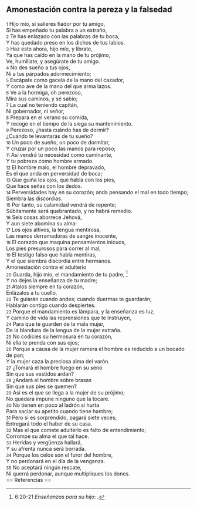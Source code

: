 == Amonestación contra la pereza y la falsedad ==

{{anchor|1}} <small>1</small> Hijo mío, si salieres fiador por tu amigo,<br>
Si has empeñado tu palabra a un extraño,<br>
{{anchor|2}} <small>2</small> Te has enlazado con las palabras de tu boca,<br>
Y has quedado preso en los dichos de tus labios.<br>
{{anchor|3}} <small>3</small> Haz esto ahora, hijo mío, y líbrate,<br>
Ya que has caído en la mano de tu prójimo;<br>
Ve, humíllate, y asegúrate de tu amigo.<br>
{{anchor|4}} <small>4</small> No des sueño a tus ojos,<br>
Ni a tus párpados adormecimiento;<br>
{{anchor|5}} <small>5</small> Escápate como gacela de la mano del cazador,<br>
Y como ave de la mano del que arma lazos.<br>
{{anchor|6}} <small>6</small> Ve a la hormiga, oh perezoso,<br>
Mira sus caminos, y sé sabio;<br>
{{anchor|7}} <small>7</small> La cual no teniendo capitán,<br>
Ni gobernador, ni señor,<br>
{{anchor|8}} <small>8</small> Prepara en el verano su comida,<br>
Y recoge en el tiempo de la siega su mantenimiento.<br>
{{anchor|9}} <small>9</small> Perezoso, ¿hasta cuándo has de dormir?<br>
¿Cuándo te levantarás de tu sueño?<br>
{{anchor|10}} <small>10</small> Un poco de sueño, un poco de dormitar,<br>
Y cruzar por un poco las manos para reposo;<br>
{{anchor|11}} <small>11</small> Así vendrá tu necesidad como caminante,<br>
Y tu pobreza como hombre armado.<br>
{{anchor|12}} <small>12</small> El hombre malo, el hombre depravado,<br>
Es el que anda en perversidad de boca;<br>
{{anchor|13}} <small>13</small> Que guiña los ojos, que habla con los pies,<br>
Que hace señas con los dedos.<br>
{{anchor|14}} <small>14</small> Perversidades hay en su corazón; anda pensando el mal en todo tiempo;<br>
Siembra las discordias.<br>
{{anchor|15}} <small>15</small> Por tanto, su calamidad vendrá de repente;<br>
Súbitamente será quebrantado, y no habrá remedio.<br>
{{anchor|16}} <small>16</small> Seis cosas aborrece Jehová,<br>
Y aun siete abomina su alma:<br>
{{anchor|17}} <small>17</small> Los ojos altivos, la lengua mentirosa,<br>
Las manos derramadoras de sangre inocente,<br>
{{anchor|18}} <small>18</small> El corazón que maquina pensamientos inicuos,<br>
Los pies presurosos para correr al mal,<br>
{{anchor|19}} <small>19</small> El testigo falso que habla mentiras,<br>
Y el que siembra discordia entre hermanos.<br>
Amonestación contra el adulterio<br>
{{anchor|20}} <small>20</small> Guarda, hijo mío, el mandamiento de tu padre, <ref>6:20-21 ''Enseñanzas para su hijo'': {{lib|LU|95|4|2}}.</ref><br>
Y no dejes la enseñanza de tu madre;<br>
{{anchor|21}} <small>21</small> Atalos siempre en tu corazón,<br>
Enlázalos a tu cuello.<br>
{{anchor|22}} <small>22</small> Te guiarán cuando andes; cuando duermas te guardarán;<br>
Hablarán contigo cuando despiertes.<br>
{{anchor|23}} <small>23</small> Porque el mandamiento es lámpara, y la enseñanza es luz,<br>
Y camino de vida las reprensiones que te instruyen,<br>
{{anchor|24}} <small>24</small> Para que te guarden de la mala mujer,<br>
De la blandura de la lengua de la mujer extraña.<br>
{{anchor|25}} <small>25</small> No codicies su hermosura en tu corazón,<br>
Ni ella te prenda con sus ojos;<br>
{{anchor|26}} <small>26</small> Porque a causa de la mujer ramera el hombre es reducido a un bocado de pan;<br>
Y la mujer caza la preciosa alma del varón.<br>
{{anchor|27}} <small>27</small> ¿Tomará el hombre fuego en su seno<br>
Sin que sus vestidos ardan?<br>
{{anchor|28}} <small>28</small> ¿Andará el hombre sobre brasas<br>
Sin que sus pies se quemen?<br>
{{anchor|29}} <small>29</small> Así es el que se llega a la mujer de su prójimo;<br>
No quedará impune ninguno que la tocare.<br>
{{anchor|30}} <small>30</small> No tienen en poco al ladrón si hurta<br>
Para saciar su apetito cuando tiene hambre;<br>
{{anchor|31}} <small>31</small> Pero si es sorprendido, pagará siete veces;<br>
Entregará todo el haber de su casa.<br>
{{anchor|32}} <small>32</small> Mas el que comete adulterio es falto de entendimiento;<br>
Corrompe su alma el que tal hace.<br>
{{anchor|33}} <small>33</small> Heridas y vergüenza hallará,<br>
Y su afrenta nunca será borrada.<br>
{{anchor|34}} <small>34</small> Porque los celos son el furor del hombre,<br>
Y no perdonará en el día de la venganza.<br>
{{anchor|35}} <small>35</small> No aceptará ningún rescate,<br>
Ni querrá perdonar, aunque multipliques los dones.<br>
== Referencias ==

<references />
